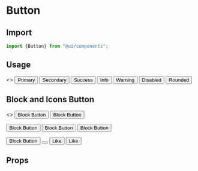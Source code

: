 
<Meta title="Components/Button" component="Button" />

<Story name="Import" />

# Button

## Import

```jsx
import {Button} from "@ui/components";
```
## Usage

<Preview withToolbar>
    <Story name="Usage">
        <>
        <span style={{marginRight:20}}>
        <Button btnType="primary" btnVariant="contained"> Primary </Button>
        </span>
        <span style={{marginRight:20}}>
        <Button btnType="secondary" btnVariant="outlined">Secondary</Button>
        </span>
         <span style={{marginRight:20}}>
        <Button btnType="success" btnVariant="contained"> Success </Button>
        </span>
         <span style={{marginRight:20}}>
        <Button btnType="info" btnVariant="contained"> Info </Button>
        </span>
         <span style={{marginRight:20}}>
        <Button btnType="warning" btnVariant="contained"> Warning </Button>
        </span>
        <span style={{marginRight:20}}>
        <Button btnType="success" isDisabled="true" btnVariant="contained"> Disabled </Button>
        </span>
        <span style={{marginRight:20}}>
        <Button rounded="rounded" btnType="primary" btnVariant="contained"> Rounded </Button>
        </span>
        </>
    </Story>
</Preview>

## Block and Icons Button

<Preview withToolbar>
    <Story name="UsageIcon">
        <>
        <Row>
            <Col xl="6">
            <Button btnType="primary" btnVariant="contained" block="true"> Block Button </Button>
            </Col>
            <Col xl="6">
           <Button btnType="success" btnVariant="contained" block="true" size="sm"> Block Button </Button>
           <p></p>
            <Button btnType="purple" btnVariant="contained" block="true" size="lg"> Block Button </Button>
            </Col>
        </Row>
        <Row>
            <Col xl="6">
            <Button btnType="primary" btnVariant="contained" icon="mdi-check-all"> Block Button </Button>
            </Col>
            <Col xl="6">
           <Button btnType="success" btnVariant="contained" block="true" size="sm"> Block Button </Button>
           <p></p>
            <Button btnType="purple" btnVariant="contained" block="true" size="lg"> Block Button </Button>
            </Col>
        </Row>
               <Row>
            <Col xl="2">
            <Button btnType="primary" btnVariant="contained" icon="spinner"> </Button>
            </Col>
            <Col xl="2">
            <Button btnType="danger" btnVariant="contained" icon="heart" iconVariant="solid"> Like </Button>
            </Col>
              <Col xl="2">
            <Button btnType="danger" btnVariant="contained" icon="heart" iconVariant="regular"> Like </Button>
            </Col>
        </Row>
        </>
    </Story>
</Preview>

<Story name="Props" />

## Props

<Props of={ButtonTypes} />